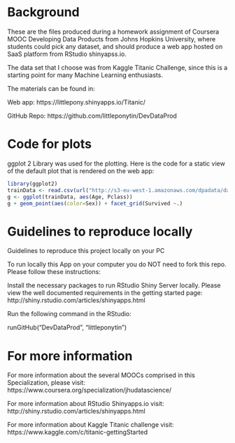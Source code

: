 # Background

These are the files produced during a homework assignment of Coursera MOOC Developing Data Products from Johns Hopkins University, where students could pick any dataset, and should produce a web app hosted on SaaS platform from RStudio shinyapss.io.

The data set that I choose was from Kaggle Titanic Challenge, since this is a starting point for many Machine Learning enthusiasts.

The materials can be found in:

Web app: https://littlepony.shinyapps.io/Titanic/

GitHub Repo: https://github.com/littleponytin/DevDataProd

# Code for plots
ggplot 2 Library was used for the plotting. Here is the code for a static view of the default plot that is rendered on the web app:

``` r
library(ggplot2)
trainData <- read.csv(url("http://s3-eu-west-1.amazonaws.com/dpadata/dataScience/train.csv"))
g <- ggplot(trainData, aes(Age, Pclass))
g + geom_point(aes(color=Sex)) + facet_grid(Survived ~.)
```

# Guidelines to reproduce locally
Guidelines to reproduce this project locally on your PC

To run locally this App on your computer you do NOT need to fork this repo. 
Please follow these instructions:

Install the necessary packages to run RStudio Shiny Server locally. Please view the well documented requirements in the getting started page: http://shiny.rstudio.com/articles/shinyapps.html

Run the following command in the RStudio:

runGitHub("DevDataProd", "littleponytin")


# For more information
For more information about the several MOOCs comprised in this Specialization, please visit: https://www.coursera.org/specialization/jhudatascience/

For more information about RStudio Shinyapps.io visit: http://shiny.rstudio.com/articles/shinyapps.html

For more information about Kaggle Titanic challenge visit: https://www.kaggle.com/c/titanic-gettingStarted